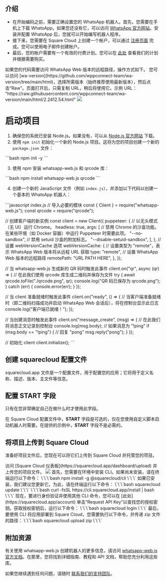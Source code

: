 ## 介绍

- 在开始编码之前，需要正确设置您的 WhatsApp 机器人。首先，您需要在手机上下载 WhatsApp。如果您还没有它，可以访问 [WhatsApp 官方网站](https://www.whatsapp.com/coronavirus/get-started?lang=en)。安装并配置 WhatsApp 后，您就可以开始编写机器人程序。
- 接下来，您需要在 Square Cloud 上创建一个帐户，可以通过 [注册页面](https://squarecloud.app/signup) 完成。您可以使用电子邮件创建帐户。
- 最后，您的帐户需要有一个有效的付费计划。您可以在 [此处](https://squarecloud.app/plans) 查看我们的计划并根据需要购买。

<AccordionGroup>
  <Accordion title="WhatsApp Web 版本的远程路径" icon="file" iconType="solid">
    如果您的代码需要访问 WhatsApp Web 版本的远程路径，操作方式如下。
    您可以访问 [wa-version](https://github.com/wppconnect-team/wa-version/tree/main/html)，选择所需版本（始终推荐使用最新版本），然后点击“Raw”。页面打开后，只需复制 URL，稍后将使用它。示例 URL：
    "https://raw.githubusercontent.com/wppconnect-team/wa-version/main/html/2.2412.54.html"
    <Frame>
      <img src="/images/articles/whatsapp/remote-path.png" style={{ borderRadius: "0.2rem" }} />
    </Frame>
  </Accordion>
</AccordionGroup>



# 启动项目
1. 确保您的系统已安装 Node.js。如果没有，可以从 [Node.js 官方网站](https://nodejs.org/) 下载。
2. 使用 `npm init` 初始化一个新的 Node.js 项目。这将为您的项目创建一个新的 `package.json` 文件：

\`\`\`bash
npm init -y
\`\`\`

3. 使用 npm 安装 whatsapp-web.js 和 qrcode 库：

\`\`\`bash
npm install whatsapp-web.js qrcode
\`\`\`

4. 创建一个新的 JavaScript 文件（例如 `index.js`），并添加以下代码以创建一个基本的 WhatsApp 机器人：

\`\`\`javascript index.js
// 导入必要的模块
const { Client } = require("whatsapp-web.js");
const qrcode = require("qrcode");

// 创建客户端的新实例
const client = new Client({
  puppeteer: {
    // 以无头模式（无 UI）运行 Chrome。
    headless: true,
    args: [
      // 禁用 Chrome 的沙盒功能。在某些环境（如 Docker 容器）中运行 Puppeteer 时需要此项。
      "--no-sandbox",
      // 禁用 setuid 沙盒的附加标志。
      "--disable-setuid-sandbox",
    ],
  },
  // 设置 webVersionCache 选项
  webVersionCache: {
    // 设置类型为 "remote"，表示 WhatsApp Web 版本将从远程 URL 获取
    type: "remote",
    // 设置 WhatsApp Web 版本的远程路径
    remotePath: "URL PATH HERE",
  },
});

// 当 whatsapp-web.js 生成新的 QR 码时触发此事件
client.on("qr", async (qr) => {
  // 在此我们使用 qrcode 库生成二维码并保存为文件
  try {
    await qrcode.toFile("./qrcode.png", qr);
    console.log("QR 码已保存为 qrcode.png");
  } catch (err) {
    console.error(err);
  }
});

// 当 client 准备就绪时触发此事件
client.on("ready", () => {
  // 当客户端准备就绪时（即二维码扫描成功并启动 WhatsApp Web 会话后），将在控制台显示此日志
  console.log("客户端已就绪！");
});

// 当创建消息时触发此事件
client.on("message_create", (msg) => {
  // 在此我们将消息正文记录到控制台
  console.log(msg.body);
  // 如果消息为 "!ping"
  if (msg.body == "!ping") {
    // 回复 "pong"
    msg.reply("pong");
  }
});

// 初始化 client
client.initialize();
\`\`\`

## 创建 squarecloud 配置文件

<Card title="了解更多：如何为 Square Cloud 创建配置文件。" icon="link" href="https://docs.squarecloud.app/getting-started/config-file">
squarecloud.app 文件是一个配置文件，用于配置您的应用；它将用于定义名称、描述、版本、主文件等信息。
</Card>

## 配置 START 字段
<Warning>只有在您非常确定自己在做什么时才使用此字段。</Warning>

在 Square Cloud 配置文件中，**START** 字段是可选的，仅在您使用自定义脚本启动机器人时需要。在提供的示例中，**START** 字段不是必需的。

## 将项目上传到 Square Cloud

准备好项目文件后，您现在可以将它们上传到 Square Cloud 并托管您的项目。

<Tabs>
  <Tab title="通过仪表板上传">
    访问 [Square Cloud 仪表板](https://squarecloud.app/dashboard/upload) 并上传您的项目文件。
    <Frame>
      <img src="/images/uploading.gif" style={{ borderRadius: "0.2rem" }} />
    </Frame>
  </Tab>
  <Tab title="通过 CLI 上传">
    <Steps>
      <Step title="第一步">
        首先，您需要在环境中安装 CLI。如果尚未安装，请在终端运行以下命令：
        \`\`\`bash
        npm install -g @squarecloud/cli
        \`\`\`
        如果已安装，我们建议您更新它。为此，请在终端运行以下命令：
        <Tabs>
          <Tab title="Windows">
            \`\`\`bash
            squarecloud update
            \`\`\`
          </Tab>
          <Tab title="Linux, macOS 和 WSL">
            \`\`\`bash
            curl -fsSL https://cli.squarecloud.app/install | bash
            \`\`\`
          </Tab>
        </Tabs>
      </Step>
      <Step title="第二步">
        现在，要进行身份验证并使用其他 CLI 命令，您可以在 [此处](https://squarecloud.app/account) 单击“Request API Key”以查找您的授权密钥。获取授权密钥后，运行以下命令：
        \`\`\`bash
        squarecloud login
        \`\`\`
      </Step>
      <Step title="第三步">
        最后，要使用 CLI 将应用部署到 Square Cloud，您需要执行以下命令，并传递 zip 文件的路径：
        \`\`\`bash
        squarecloud upload zip
        \`\`\`
      </Step>
    </Steps>
  </Tab>
</Tabs>

## 附加资源

有关使用 whatsapp-web.js 创建机器人的更多信息，请访问 [whatsapp-web.js 官方文档](https://wwebjs.dev/)。在那里，您将找到详细指南、教程和 API 文档，帮助您充分利用这些库。

如果您继续遇到任何问题，请随时 [联系我们的支持团队](/company/support)。
